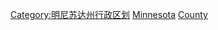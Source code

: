 {{containercat}}
{{Commons category|People of Minnesota by county}}
[[Category:明尼苏达州行政区划|Category:明尼苏达州行政区划]]
[[Category:美国各县人物|Minnesota]]
[[Category:明尼蘇達州人|County]]